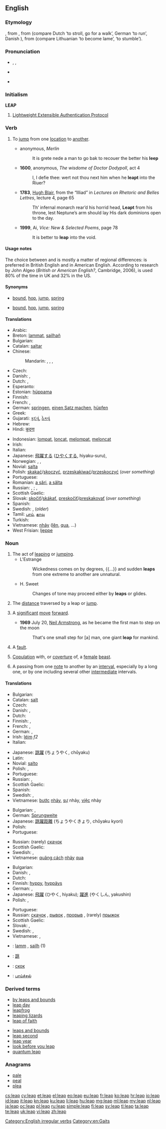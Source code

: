{{wikipedia|dab=leap}}
==English==

===Etymology===
{{etyl|enm}} {{term|lepen|lang=enm}}, from {{etyl|ang}} {{term|hleapan|hlēapan}}, from {{etyl|gem-pro|en}} {{recons|hlaupanan|lang=gem-pro}} (compare Dutch {{term|lopen|lang=nl}} ‘to stroll, go for a walk’, German {{term|laufen|lang=de}} ‘to run’, Danish {{term|løbe}}), from {{etyl|ine-pro|en}} (compare Lithuanian {{term|šlùbti|lang=lt}} ‘to become lame’, {{term|klùbti|lang=lt}} ‘to stumble’).

===Pronunciation===
* {{enPR|lēp}}, {{IPA|/liːp/}}, {{X-SAMPA|/li:p/}}
* {{audio|en-us-leap.ogg|Audio (US)}}

* {{rhymes|iːp}}

===Initialism===
'''LEAP'''

# [[w:Lightweight Extensible Authentication Protocol|Lightweight Extensible Authentication Protocol]]

===Verb===
{{en-verb|leaps|leaping|'''[[leaped]]''', '''[[leapt]]''', or archaically '''[[lept]]''' or '''[[lope]]'''|'''[[leaped]]''', '''[[leapt]]''', or archaically '''[[lopen]]'''}}

# {{intransitive}} To [[jump]] from one [[location]] to [[another]].
#* {{circa|1450}} anonymous, ''Merlin''
#*: It is grete nede a man to go bak to recouer the better his '''leep'''
#* '''1600''', anonymous, ''The wisdome of Doctor Dodypoll'', act 4
#*: I, I defie thee: wert not thou next him when he '''leapt''' into the Riuer?
#* '''1783''', [[w:Hugh Blair|Hugh Blair]], from the “Illiad” in ''Lectures on Rhetoric and Belles Lettres'', lecture 4, page 65
#*: Th’ infernal monarch rear’d his horrid head, '''Leapt''' from his throne, lest Neptune’s arm should lay His dark dominions open to the day.
#* '''1999''', Ai, ''Vice: New & Selected Poems'', page 78
#*: It is better to '''leap''' into the void.

====Usage notes====
The choice between {{term|leapt}} and {{term|leaped}} is mostly a matter of regional differences: {{term|leapt}} is preferred in British English and {{term|leaped}} in American English. According to research by John Algeo (''British or American English?'', Cambridge, 2006), {{term|leapt}} is used 80% of the time in UK and 32% in the US.

====Synonyms====
* {{sense|jump from one location to another}} [[bound]], [[hop]], [[jump]], [[spring]]
* {{sense|jump upwards}} [[bound]], [[hop]], [[jump]], [[spring]]

====Translations====
{{trans-top|to jump from one location to another}}
* Arabic: {{t+|ar|وثب|tr=wathaba}}
* Breton: [[lammat]], [[sailhañ]]
* Bulgarian: {{t+|bg|скачам}}
* Catalan: [[saltar]]
* Chinese:
*: Mandarin: {{t-|cmn|跳躍|sc=Hani}}, {{t-|cmn|跳跃|tr=tiàoyuè|sc=Hani}}, {{t|cmn|飛躍|sc=Hani}}, {{t|cmn|飞跃|tr=fēiyuè|sc=Hani}}
* Czech: {{t-|cs|přeskočit}}
* Danish: {{t-|da|springe}}, {{t+|da|hoppe}}
* Dutch: {{t+|nl|springen}}, {{t+|nl|wippen}}
* Esperanto: {{t-|eo|eksalti}}
* Estonian: [[hüppama]]
* Finnish: {{t+|fi|loikata}}
* French: {{t+|fr|sauter}}, {{t+|fr|bondir}}
* German: [[springen]], [[einen Satz machen]], [[hüpfen]]
* Greek: {{t+|el|πάλλομαι}}
* Gujarati: [[કૂદવું]], [[ઠેકવું]]
* Hebrew: {{t-|he|קפץ}}
* Hindi: [[कूदना]]
{{trans-mid}}
* Indonesian: [[lompat]], [[loncat]], [[lompat|melompat]], [[loncat|meloncat]]
* Irish: {{t-|ga|léim}}
* Italian: {{t+|it|saltare}}
* Japanese: [[飛躍]]する ([[ひやく]]する, hiyaku-suru), {{t-|ja|跳躍する|tr=chōyaku-suru}}
* Norwegian: {{t-|no|sprang}}, {{t+|no|hopp}}, {{t+|no|hoppe}}
* Novial: [[salta]]
* Polish: [[skakać]]/[[skoczyć]], [[przeskakiwać]]/[[przeskoczyć]] (''over something'')
* Portuguese: {{t+|pt|saltar}}
* Romanian: [[a sări]], [[a sălta]]
* Russian: {{t+|ru|скакать|tr=skakát'}} {{impf}}, {{t+|ru|скакнуть|tr=skaknút'}} {{pf.}}; {{t+|ru|прыгать|sc=Cyrl|tr=prýgat'}} {{impf}}, {{t+|ru|прыгнуть|sc=Cyrl|tr=prýgnut'}} {{pf.}}
* Scottish Gaelic: {{t-|gd|leum}}
* Slovak: [[skočiť]]/[[skákať]], [[preskočiť]]/[[preskakovať]] (''over something'')
* Spanish: {{t+|es|saltar}}
* Swedish: {{t+|sv|hoppa}}, {{t+|sv|springa}} (''older'')
* Tamil: [[பாய்]], [[தாவு]]
* Turkish: {{t+|tr|sıçramak}}
* Vietnamese: [[nhảy]] ([[lên]], [[qua]], ...)
* West Frisian: [[ljeppe]]
{{trans-bottom}}

===Noun===
{{en-noun}}

# The act of [[leaping]] or [[jumping]].
#* L'Estrange
#*: Wickedness comes on by degrees, {{...}} and sudden '''leaps''' from one extreme to another are unnatural.
#* H. Sweet
#*: Changes of tone may proceed either by '''leaps''' or glides.
# The [[distance]] traversed by a leap or [[jump]].
# {{figuratively}} A [[significant]] [[move]] [[forward]].
#* '''1969''' July 20, [[w:Neil Armstrong|Neil Armstrong]], as he became the first man to step on the moon
#*: That's one small step for [a] man, one giant '''leap''' for mankind.
# {{mining}} A [[fault]].
# [[copulation|Copulation]] with, or [[coverture]] of, a [[female]] [[beast]].
# {{music}} A passing from one [[note]] to another by an [[interval]], especially by a long one, or by one including several other [[intermediate]] intervals.

{{Webster 1913}}

====Translations====
{{trans-top|the act of leaping}}
* Bulgarian: {{t+|bg|скок|m|sc=Cyrl}}
* Catalan: [[salt]]
* Czech: {{t+|cs|skok|m}}
* Danish: {{t-|da|spring|n}}, {{t+|da|hop|n}}
* Dutch: {{t+|nl|sprong|m}}
* Finnish: {{t+|fi|hyppy}}, {{t+|fi|loikka}}
* French: {{t+|fr|saut|m}}, {{t+|fr|bond|m}}
* German: {{t+|de|Sprung|m}}, {{t+|de|Satz|m}}
* Irish: [[léim]] ''f2''
* Italian: {{t+|it|salto|m}}
{{trans-mid}}
* Japanese: [[跳躍]] (ちょうやく, chōyaku)
* Latin: {{t+|la|saltus|m}}
* Novial: [[salto]]
* Polish: {{t+|pl|skok|m}}, {{t+|pl|sus|m}}
* Portuguese: {{t+|pt|salto|m}}
* Russian: {{t+|ru|скачок|m}}, {{t+|ru|прыжок|m}}
* Scottish Gaelic: {{t-|gd|leum|m}}
* Spanish: {{t+|es|salto|m}}
* Swedish: {{t+|sv|hopp|n}}, {{t+|sv|språng|n}}
* Vietnamese: [[bước]] [[nhảy]], [[sự]] nhảy, [[việc]] nhảy
{{trans-bottom}}

{{trans-top|distance traversed by a leap}}
* Bulgarian: {{t+|bg|скок|m|sc=Cyrl}}, {{t-|bg|прескок|m|sc=Cyrl}}
* German: [[Sprungweite]] {{f}}
* Japanese: [[跳躍距離]] (ちょうやくきょり, chōyaku kyori)
* Polish: {{t+|pl|skok|m}}
* Portuguese: {{t+|pt|salto|m}}
{{trans-mid}}
* Russian: (rarely) [[скачок]] {{m}}
* Scottish Gaelic: {{t-|gd|leum|m}}
* Swedish: {{t-|sv|hopplängd|c}}, {{t-|sv|språnglängd|c}}
* Vietnamese: [[quãng cách]] [[nhảy]] [[qua]]
{{trans-bottom}}

{{trans-top|significant move forward}}
* Bulgarian: {{t+|bg|скок|m|sc=Cyrl}}
* Danish: {{t-|da|spring|n}}, {{t+|da|hop|n}}
* Dutch: {{t+|nl|sprong|m}}
* Finnish: [[hyppy]], [[hyppäys]]
* German: {{t+|de|Sprung|m}}, {{t+|de|Satz|m}}
* Japanese: [[飛躍]] (ひやく, hiyaku); [[躍進]] (やくしん, yakushin)
* Polish: {{t+|pl|krok|m}}, {{t+|pl|skok|m}}
{{trans-mid}}
* Portuguese: {{t+|pt|salto|m}}
* Russian: [[скачок]] {{m}}, [[рывок]] {{m}}, [[прорыв]] {{m}}, (rarely) [[прыжок]] {{m}}
* Scottish Gaelic: {{t-|gd|leum|m}}
* Slovak: {{t+|sk|skok|m}}, {{t-|sk|pokrok|m}}
* Swedish: {{t+|sv|hopp|n}}, {{t+|sv|språng|n}}
* Vietnamese: {{t+|vi|thành tích}}, {{t+|vi|tiến bộ}}
{{trans-bottom}}

{{checktrans}}

* {{ttbc|br}}: [[lamm]] {{m}}, [[sailh]] {{m}} (1)
* {{ttbc|cmn}}: [[跳]]
* {{ttbc|mk}}: [[скок]]
* {{ttbc|ta}}: [[பாய்ச்சல்]]

===Derived terms===
{{top2}}
* [[by leaps and bounds]]
* [[leap day]]
* [[leapfrog]]
* [[leaping lizards]]
* [[leap of faith]]
{{mid2}}
* [[leaps and bounds]]
* [[leap second]]
* [[leap year]]
* [[look before you leap]]
* [[quantum leap]]
{{bottom}}

===Anagrams===
* [[pale#English|pale]]
* [[peal#English|peal]]
* [[plea#English|plea]]

[[Category:English irregular verbs]]
[[Category:en:Gaits]]

[[cs:leap]]
[[cy:leap]]
[[et:leap]]
[[el:leap]]
[[eo:leap]]
[[eu:leap]]
[[fr:leap]]
[[ko:leap]]
[[hr:leap]]
[[io:leap]]
[[id:leap]]
[[it:leap]]
[[kn:leap]]
[[ku:leap]]
[[li:leap]]
[[hu:leap]]
[[mg:leap]]
[[ml:leap]]
[[my:leap]]
[[nl:leap]]
[[ja:leap]]
[[oc:leap]]
[[pl:leap]]
[[ru:leap]]
[[simple:leap]]
[[fi:leap]]
[[sv:leap]]
[[tl:leap]]
[[ta:leap]]
[[te:leap]]
[[uk:leap]]
[[vi:leap]]
[[zh:leap]]
